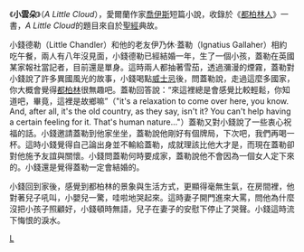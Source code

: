 《'''小雲朵'''》（''A Little Cloud''），愛爾蘭作家[[喬伊斯|喬伊斯]]短篇小說，收錄於《[[都柏林人|都柏林人]]》一書，''A Little Cloud''的題目來自於[[聖經|聖經]]典故。


小錢德勒（Little Chandler）和他的老友伊乃休·蓋勒（Ignatius Gallaher）相約吃午餐，兩人有八年沒見面，小錢德勒已經結婚一年，生了一個小孩，蓋勒在英國某家報社當記者，目前還是單身。這時兩人都抽著雪茄，透過瀰漫的煙霧，蓋勒對小錢說了許多異國風光的故事，小錢喝點[[威士忌|威士忌]]後，問蓋勒說，走過這麼多國家，你大概會覺得[[都柏林|都柏林]]很無趣吧。蓋勒回答說：“來這裡總是會感覺比較輕鬆，你知道吧，畢竟，這裡是故鄉嘛”（"it's a relaxation to come over here, you know. And, after all, it's the old country, as they say, isn't it? You can't help having a certain feeling for it. That's human nature..."）蓋勒又對小錢說了一些衷心祝福的話。小錢邀請蓋勒到他家坐坐，蓋勒說他剛好有個牌局，下次吧，我們再喝一杯。這時小錢覺得自己論出身並不輸給蓋勒，成就理該比他大才是，而現在蓋勒卻對他施予友誼與關懷。小錢問蓋勒何時要成家，蓋勒說他不會因為一個女人定下來的。小錢還是覺得蓋勒一定會結婚的。

小錢回到家後，感覺到都柏林的景象與生活方式，更顯得毫無生氣，在房間裡，他對著兒子吼叫，小嬰兒一驚，哇啦地哭起來。這時妻子開門進來大罵，問他為什麼沒把小孩子照顧好，小錢頓時無語，兒子在妻子的安慰下停止了哭聲。小錢這時流下悔恨的淚水。


{{都柏林人}}

[[category:愛爾蘭小說|L]]